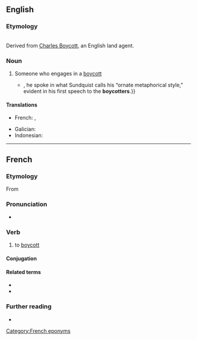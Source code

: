 ==English==

===Etymology===
{{suffix|en|boycott|er|id2=agent noun}}
</br>
Derived from [https://en.wikipedia.org/wiki/Charles_Boycott Charles Boycott], an English land agent.

===Noun===
{{en-noun}}

# Someone who engages in a [[boycott]]
#* {{quote-journal|en|2009|January 18|Anthony Lewis|A New National Scripture|New York Times|url=http://www.nytimes.com/2009/01/18/books/review/Lewis-t.html
|passage=As early as 1955{{...|, when he was chosen at the age of 26 to lead the boycott of the segregated buses in Montgomery, Ala.}}, he spoke in what Sundquist calls his “ornate metaphorical style,” evident in his first speech to the '''boycotters'''.}}

====Translations====
{{trans-top|someone who engages in a boycott}}
* French: {{t+|fr|boycotteur|m}}, {{t+|fr|boycotteuse|f}}
{{trans-mid}}
* Galician: {{t+|gl|boicoteador}}
* Indonesian: {{t+|id|pemboikot}}
{{trans-bottom}}

----

==French==

===Etymology===
From {{etyl|en|fr}} {{m|en|boycott}}

===Pronunciation===
* {{fr-IPA|boillcotter}}

===Verb===
{{fr-verb}}

# to [[boycott]]

====Conjugation====
{{fr-conj-auto|pron=boillcotter}}

====Related terms====
* {{l|fr|boycott}}
* {{l|fr|boycotteur}}

===Further reading===
* {{R:TLFi}}

[[Category:French eponyms]]